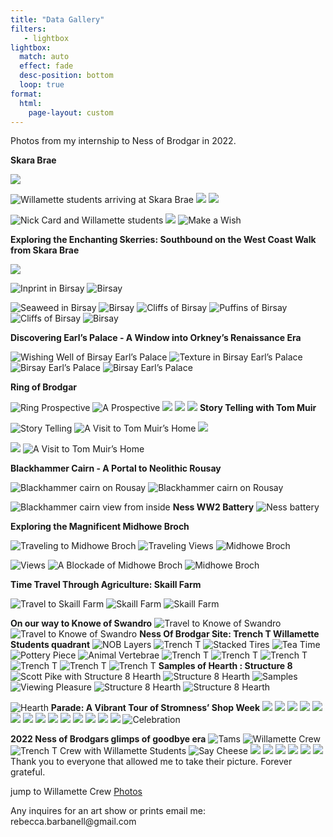 ---
title: "Data Gallery"
filters:
   - lightbox
lightbox: 
  match: auto
  effect: fade
  desc-position: bottom
  loop: true
format: 
  html:
    page-layout: custom
---
 Photos from my internship to Ness of Brodgar in 2022.

::: {layout-ncol=1}

**Skara Brae**

![](NOB_images/101s.jpg){group="Skara Brae"}

![Willamette students arriving at Skara Brae](NOB_images/102s.jpg){group="Skara Brae"}
![](NOB_images/103s.jpg){group="Skara Brae"}
![](NOB_images/436a.jpg){group="Skara Brae"}

![Nick Card and Willamette students](NOB_images/104s.jpg){group="Skara Brae"}
![](NOB_images/935a.jpg){group="Skara Brae"}
![Make a Wish](NOB_images/105a.jpg){group="Skara Brae"}

**Exploring the Enchanting Skerries: Southbound on the West Coast Walk from Skara Brae**


![](NOB_images/112B.jpg){group="Field Trip"}


![Inprint in Birsay](NOB_images/113B.jpg){group="Field Trip"}
![Birsay](NOB_images/111B.jpg){group="Field Trip"}

![Seaweed in Birsay](NOB_images/114B.jpg){group="Field Trip"}
![Birsay](NOB_images/116B.jpg){group="Field Trip"}
![Cliffs of Birsay](NOB_images/118B.jpg){group="Field Trip"}
![Puffins of Birsay](NOB_images/119B.jpg){group="Field Trip"}
![Cliffs of Birsay](NOB_images/124B.jpg){group="Birsay"}
![Birsay](NOB_images/126B.jpg){group="Field Trip"}

**Discovering Earl's Palace - A Window into Orkney's Renaissance Era**

![Wishing Well of Birsay Earl's Palace](NOB_images/106a.jpg){group="Field Trip"}
![Texture in Birsay Earl's Palace](NOB_images/107a.jpg){group="Field Trip"}
![Birsay Earl's Palace](NOB_images/108a.jpg){group="Field Trip"}
![Birsay Earl's Palace](NOB_images/109a.jpg){group="Field Trip"}


**Ring of Brodgar**

![Ring Prospective](NOB_images/127a.jpg){group="Ring of Brodgar"}
![A Prospective](NOB_images/128a.jpg){group="Ring of Brodgar"}
![](NOB_images/129a.jpg){group="Ring of Brodgar"}
![](NOB_images/130a.jpg){group="Ring of Brodgar"}
![](NOB_images/131a.jpg){group="Ring of Brodgar"}
**Story Telling with Tom Muir**

![Story Telling](NOB_images/201a.jpg)
![A Visit to Tom Muir's Home](NOB_images/427a.jpg)
![](NOB_images/428a.jpg)

![](NOB_images/429a.jpg)
![A Visit to Tom Muir's Home](NOB_images/431a.jpg)

**Blackhammer Cairn - A Portal to Neolithic Rousay**

![Blackhammer cairn on Rousay](NOB_images/229a.jpg){group="Field Trip"}
![Blackhammer cairn on Rousay](NOB_images/230a.jpg){group="Field Trip"}

![Blackhammer cairn view from inside](NOB_images/232a.jpg){group="Field Trip"}
**Ness WW2 Battery**
![Ness battery](NOB_images/233a.jpg){group="Field Trip"}

**Exploring the Magnificent Midhowe Broch**

![Traveling to Midhowe Broch](NOB_images/234a.jpg){group="Field Trip"}
![Traveling Views](NOB_images/235a.jpg){group="Field Trip"}
![Midhowe Broch](NOB_images/236a.jpg){group="Field Trip"}


![Views](NOB_images/401a.jpg){group="Field Trip"}
![A Blockade of Midhowe Broch](NOB_images/402a.jpg){group="Field Trip"}
![Midhowe Broch](NOB_images/403a.jpg){group="Field Trip"}

**Time Travel Through Agriculture: Skaill Farm**

![Travel to Skaill Farm](NOB_images/404a.jpg){group="Field Trip"}
![Skaill Farm](NOB_images/405a.jpg){group="Field Trip"}
![Skaill Farm](NOB_images/406a.jpg){group="Field Trip"}

**On our way to Knowe of Swandro**
![Travel to Knowe of Swandro](NOB_images/407a.jpg){group="Field Trip"}
![Travel to Knowe of Swandro](NOB_images/408a.jpg){group="Field Trip"}
**Ness Of Brodgar Site: Trench T Willamette Students quadrant**
![NOB Layers](NOB_images/132a.jpg){group="NOB"}
![Trench T](NOB_images/133a.jpg){group="NOB"}
![Stacked Tires](NOB_images/134a.jpg){group="NOB"}
![Tea Time](NOB_images/135a.jpg){group="NOB"}
![Pottery Piece](NOB_images/409a.jpg){group="NOB"}
![Animal Vertebrae](NOB_images/410a.jpg){group="NOB"}
![Trench T](NOB_images/411a.jpg){group="NOB"}
![Trench T](NOB_images/412a.jpg){group="NOB"}
![Trench T](NOB_images/413a.jpg){group="NOB"}
![Trench T](NOB_images/414a.jpg){group="NOB"}
![Trench T](NOB_images/415a.jpg){group="NOB"}
![Trench T](NOB_images/416a.jpg){group="NOB"}
**Samples of Hearth : Structure 8 **
![Scott Pike with Structure 8 Hearth](NOB_images/417a.jpg){group="NOB"}
![Structure 8 Hearth](NOB_images/418a.jpg){group="NOB"}
![Samples](NOB_images/419a.jpg){group="NOB"}
![Viewing Pleasure](NOB_images/420a.jpg){group="NOB"}
![Structure 8 Hearth](NOB_images/421a.jpg){group="NOB"}
![Structure 8 Hearth](NOB_images/422a.jpg){group="NOB"}

![Hearth](NOB_images/421a.jpg){group="NOB"}
**Parade: A Vibrant Tour of Stromness' Shop Week**
![](NOB_images/202a.jpg){group="Shop Week"}
![](NOB_images/203a.jpg){group="Shop Week"}
![](NOB_images/204a.jpg){group="Shop Week"}
![](NOB_images/205a.jpg){group="Shop Week"}
![](NOB_images/206a.jpg){group="Shop Week"}
![](NOB_images/207a.jpg){group="Shop Week"}
![](NOB_images/208a.jpg){group="Shop Week"}
![](NOB_images/209a.jpg){group="Shop Week"}
![](NOB_images/210a.jpg){group="Shop Week"}
![](NOB_images/211a.jpg){group="Shop Week"}
![](NOB_images/212a.jpg){group="Shop Week"}
![](NOB_images/213a.jpg){group="Shop Week"}
![](NOB_images/214a.jpg){group="Shop Week"}
![](NOB_images/216a.jpg){group="Shop Week"}
![Celebration](NOB_images/225a.jpg)


**2022 Ness of Brodgars glimps of goodbye era**
![Tams](NOB_images/516a.jpg){group="NOB"}
![Willamette Crew](NOB_images/517a.jpg){group="NOB"}
![Trench T Crew with Willamette Students](NOB_images/518a.jpg){group="NOB"}
![Say Cheese](NOB_images/519a.jpg){group="NOB"}
![](NOB_images/520a.jpg){group="NOB"}
![](NOB_images/523a.jpg){group="NOB"}
![](NOB_images/524a.jpg){group="NOB"}
![](NOB_images/525a.jpg){group="NOB"}
![](NOB_images/526a.jpg){group="NOB"}
![](NOB_images/528a.jpg){group="NOB"}
Thank you to everyone that allowed me to take their picture. Forever grateful.

jump to Willamette Crew [Photos](https://rbarbanell.github.io/collecting_thoughts/Crew.html)

Any inquires for an art show or prints email me: rebecca.barbanell@gmail.com

:::
